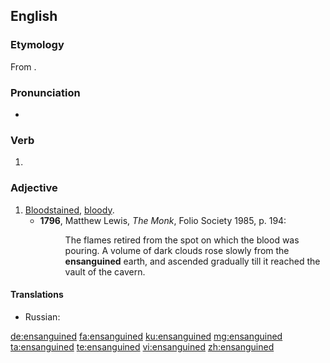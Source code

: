 ==English==

===Etymology===
From {{term|ensanguine}}.

===Pronunciation===
* {{a|UK}} {{IPA|/ɛnˈsaŋɡwɪnd/|lang=en}}

===Verb===
{{head|en|verb form}}

# {{en-past of|ensanguine}}

===Adjective===
{{en-adj}}

# [[bloodstained|Bloodstained]], [[bloody]].
#* '''1796''', Matthew Lewis, ''The Monk'', Folio Society 1985, p. 194:
#*: The flames retired from the spot on which the blood was pouring.  A volume of dark clouds rose slowly from the '''ensanguined''' earth, and ascended gradually till it reached the vault of the cavern.
====Translations====
{{trans-top|bloodstained, bloody}}
* Russian: {{t+|ru|окровавленный|m|tr=okrovávlennyj|sc=Cyrl}}
{{trans-mid}}
{{trans-bottom}}

[[de:ensanguined]]
[[fa:ensanguined]]
[[ku:ensanguined]]
[[mg:ensanguined]]
[[ta:ensanguined]]
[[te:ensanguined]]
[[vi:ensanguined]]
[[zh:ensanguined]]